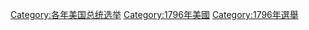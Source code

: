 {{catmore}}

[[Category:各年美国总统选举|Category:各年美国总统选举]]
[[Category:1796年美國|Category:1796年美國]]
[[Category:1796年選舉|Category:1796年選舉]]